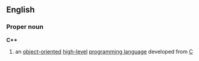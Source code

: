 {{wrongtitle|title=C++}}
==English==
===Proper noun===
{{wikipedia}}
'''C++'''
#{{computing}} an [[object-oriented]] [[high-level]] [[programming language]] developed from [[C]]